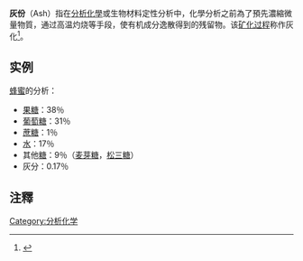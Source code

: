 '''灰份'''（Ash）指在[[分析化學|分析化學]]或生物材料定性分析中，化學分析之前為了預先濃縮微量物質，通过高温灼烧等手段，使有机成分逸散得到的残留物。该[[矿化作用|矿化过程]]称作灰化<ref>{{GoldBookRef|title=ashing|file=A00468}}</ref>。

== 实例 ==
[[蜂蜜|蜂蜜]]的分析：
*[[果糖|果糖]]：38％
*[[葡萄糖|葡萄糖]]：31％
*[[蔗糖|蔗糖]]：1％
*[[水|水]]：17％
*其他[[糖|糖]]：9％（[[麦芽糖|麦芽糖]]，[[松三糖|松三糖]]）
*灰分：0.17％

== 注釋 ==
{{reflist}}

{{Authority control}}
{{化学小作品}}

[[Category:分析化学|Category:分析化学]]